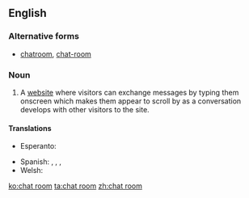 ==English==

===Alternative forms===
* [[chatroom]], [[chat-room]]

===Noun===
{{en-noun|sg=[[chat]] [[room]]}}

# {{Internet}} A [[website]] where visitors can exchange messages by typing them onscreen which makes them appear to scroll by as a conversation develops with other visitors to the site.

====Translations====
{{trans-top|website}}
* Esperanto: {{t|eo| babilejo}}
{{trans-mid}}
* Spanish: {{t|es|sala de chat|f}}, {{t|es|sala de charla|f}}, {{t|es|sala de plática|f}}, {{t|es|sala de conversación|f}}
* Welsh: {{t|cy|ystafell sgwrsio|f}}
{{trans-bottom}}

[[ko:chat room]]
[[ta:chat room]]
[[zh:chat room]]